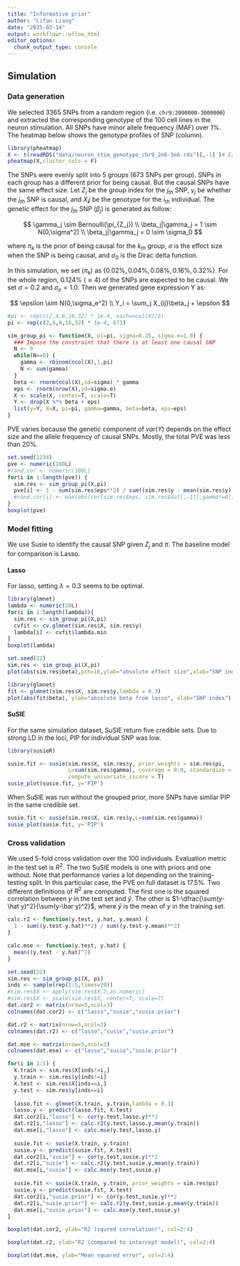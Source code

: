 ```yaml
---
title: "Informative prior"
author: "Lifan Liang"
date: "2025-02-14"
output: workflowr::wflow_html
editor_options:
  chunk_output_type: console
---
```


## Simulation

### Data generation

We selected 3365 SNPs from a random region (i.e. `chr9:2000000-3000000`) and extracted the corresponding genotype of the 100 cell lines in the neuron stimulation. All SNPs have minor allele frequency (MAF) over 1%. The heatmap below shows the genotype profiles of SNP (column).

```r
library(pheatmap)
X <- t(readRDS("data/neuron_stim_genotype_chr9_2e6-3e6.rds")[,-1] )# Each row is a cell line
pheatmap(X,cluster_cols = F)
```



The SNPs were evenly split into 5 groups (673 SNPs per group). SNPs in each group has a different prior for being causal. But the causal SNPs have the same effect size. Let $Z_j$ be the group index for the $j_{th}$ SNP, $\gamma_j$ be whether the $j_{th}$ SNP is causal, and $X_ij$ be the genotype for the $i_{th}$ individual. The genetic effect for the $j_{th}$ SNP ($\beta_j$) is generated as follow:

$$
\gamma_j \sim Bernoulli(\pi_{Z_j})
\\
\beta_j|\gamma_j = 1 \sim N(0,\sigma^2)
\\
\beta_j|\gamma_j = 0 \sim \sigma_0
$$

where $\pi_k$ is the prior of being causal for the $k_{th}$ group, $\sigma$ is the effect size when the SNP is being causal, and $\sigma_0$ is the Dirac delta function.

In this simulation, we set ($\pi_k$) as $\{0.02\%, 0.04\%,0.08\%,0.16\%,0.32\%\}$. For the whole region, 0.124% ($\approx 4$) of the SNPs are expected to be causal. We set $\sigma=0.2$ and $\sigma_e=1.0$. Then we generated gene expression Y as:

$$
\epsilon \sim N(0,\sigma_e^2)
\\
Y_i = \sum_j X_{ij}\beta_j + \epsilon
$$

```r
#pi <- rep(c(2,4,8,16,32) * 1e-4, each=ncol(X)/5)
pi <- rep(c(2,4,8,16,32) * 1e-4, 673)

sim_group_pi <- function(X, pi=pi, sigma=0.25, sigma.e=1.0) {
  ### Impose the constraint that there is at least one causal SNP
  N <- 0
  while(N==0) {
    gamma <- rbinom(ncol(X),1,pi)
    N <- sum(gamma)
  }
  beta <- rnorm(ncol(X),sd=sigma) * gamma
  eps <- rnorm(nrow(X),sd=sigma.e)
  X <- scale(X, center=T, scale=T)
  Y <- drop(X %*% beta + eps)
  list(y=Y, X=X, pi=pi, gamma=gamma, beta=beta, eps=eps)
}

```

PVE varies because the genetic component of $var(Y)$ depends on the effect size and the allele frequency of causal SNPs. Mostly, the total PVE was less than 20%.

```r
set.seed(1234)
pve <- numeric(100L)
#rand.cor <- numeric(100L)
for(i in 1:length(pve)) {
  sim.res <- sim_group_pi(X,pi)
  pve[i] <- 1 - sum(sim.res$eps**2) / sum((sim.res$y - mean(sim.res$y))**2)
  #rand.cor[i] <- max(abs(cor(sim.res$eps, sim.res$dat[,-1][,gamma!=0])))
}
boxplot(pve)
```


### Model fitting

We use Susie to identify the causal SNP given $Z_j$ and $\pi$. The baseline model for comparison is Lasso.

#### Lasso

For lasso, setting $\lambda=0.3$ seems to be optimal.

```r
library(glmnet)
lambda <- numeric(20L)
for(i in 1:length(lambda)){
  sim.res <- sim_group_pi(X,pi)
  cvfit <- cv.glmnet(sim.res$X, sim.res$y)
  lambda[i] <- cvfit$lambda.min
}
boxplot(lambda)

```


```r
set.seed(22)
sim.res <- sim_group_pi(X,pi)
plot(abs(sim.res$beta),pch=16,ylab="absolute effect size",xlab="SNP index")
```


```r
library(glmnet)
fit <- glmnet(sim.res$X, sim.res$y,lambda = 0.3)
plot(abs(fit$beta), ylab="absolute beta from lasso", xlab="SNP index")
```

#### SuSIE

For the same simulation dataset, SuSIE return five credible sets. Due to strong LD in the loci, PIP for individual SNP was low. 

```r
library(susieR)

susie.fit <- susie(sim.res$X, sim.res$y, prior_weights = sim.res$pi,
                   L=sum(sim.res$gamma), coverage = 0.9, standardize = T,
                   compute_univariate_zscore = T)
susie_plot(susie.fit, y='PIP')
```

When SuSIE was run without the grouped prior, more SNPs have similar PIP in the same credible set.

```r
susie.fit <- susie(sim.res$X, sim.res$y,L=sum(sim.res$gamma))
susie_plot(susie.fit, y='PIP')
```

### Cross validation

We used 5-fold cross validation over the 100 individuals. Evaluation metric in the test set is $R^2$. The two SuSIE models is one with priors and one without. Note that performance varies a lot depending on the training-testing split. In this particular case, the PVE on full dataset is 17.5%. Two different definitions of $R^2$ are computed. The first one is the squared correlation between $y$ in the test set and $\hat y$. The other is $1-\dfrac{\sum(y-\hat y)^2}{\sum(y-\bar y)^2}$, where $\bar y$ is the mean of $y$ in the training set.

```r
calc.r2 <- function(y.test, y.hat, y.mean) {
  1 - sum((y.test-y.hat)**2) / sum((y.test-y.mean)**2)
}
```

```r
calc.mse <- function(y.test, y.hat) {
  mean((y.test - y.hat)^2)
}
```


```r
set.seed(22)
sim.res <- sim_group_pi(X, pi)
inds <- sample(rep(1:5,times=20))
#sim.res$X <- apply(sim.res$X,2,as.numeric)
#sim.res$X <- scale(sim.res$X, center=T, scale=T)
dat.cor2 <- matrix(nrow=5,ncol=3)
colnames(dat.cor2) <- c("lasso","susie","susie.prior")

dat.r2 <- matrix(nrow=5,ncol=3)
colnames(dat.r2) <- c("lasso","susie","susie.prior")

dat.mse <- matrix(nrow=5,ncol=3)
colnames(dat.mse) <- c("lasso","susie","susie.prior")

for(i in 1:5) {
  X.train <- sim.res$X[inds!=i,]
  y.train <- sim.res$y[inds!=i]
  X.test <- sim.res$X[inds==i,]
  y.test <- sim.res$y[inds==i]
  
  lasso.fit <- glmnet(X.train, y.train,lambda = 0.3)
  lasso.y <- predict(lasso.fit, X.test)
  dat.cor2[i,"lasso"] <- cor(y.test,lasso.y)**2
  dat.r2[i,"lasso"] <- calc.r2(y.test,lasso.y,mean(y.train))
  dat.mse[i,"lasso"] <- calc.mse(y.test,lasso.y)
  
  susie.fit <- susie(X.train, y.train)
  susie.y <- predict(susie.fit, X.test)
  dat.cor2[i,"susie"] <- cor(y.test,susie.y)**2
  dat.r2[i,"susie"] <- calc.r2(y.test,susie.y,mean(y.train))
  dat.mse[i,"susie"] <- calc.mse(y.test,susie.y)
  
  susie.fit <- susie(X.train, y.train, prior_weights = sim.res$pi)
  susie.y <- predict(susie.fit, X.test)
  dat.cor2[i,"susie.prior"] <- cor(y.test,susie.y)**2
  dat.r2[i,"susie.prior"] <- calc.r2(y.test,susie.y,mean(y.train))
  dat.mse[i,"susie.prior"] <- calc.mse(y.test,susie.y)
}

boxplot(dat.cor2, ylab="R2 (squred correlation)", col=2:4)
```

```r
boxplot(dat.r2, ylab="R2 (compared to intercept model)", col=2:4)
```


```r
boxplot(dat.mse, ylab="Mean squared error", col=2:4)
```



